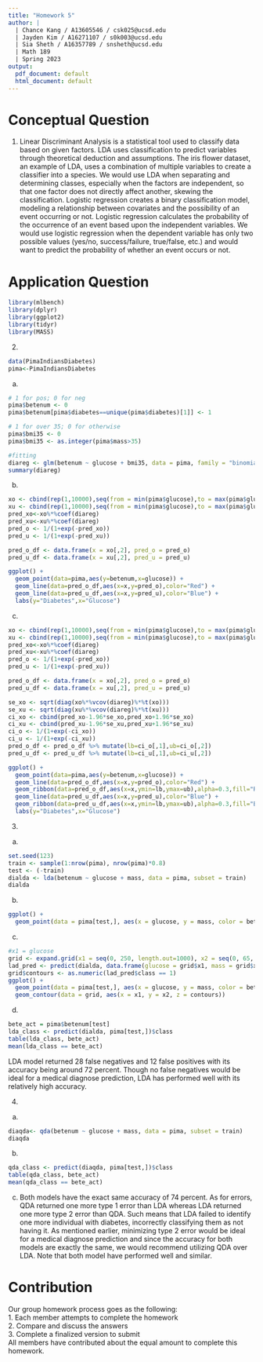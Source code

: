 ```yaml
---
title: "Homework 5"
author: |
  | Chance Kang / A13605546 / csk025@ucsd.edu
  | Jayden Kim / A16271107 / s0k003@ucsd.edu
  | Sia Sheth / A16357789 / snsheth@ucsd.edu
  | Math 189
  | Spring 2023
output:
  pdf_document: default
  html_document: default
---
```


# Conceptual Question 
1. Linear Discriminant Analysis is a statistical tool used to classify data based on given factors. LDA uses classification to predict variables through theoretical deduction and assumptions. The iris flower dataset, an example of LDA, uses a combination of multiple variables to create a classifier into a species. We would use LDA when separating and determining classes, especially when the factors are independent, so that one factor does not directly affect another, skewing the classification. Logistic regression creates a binary classification model, modeling a relationship between covariates and the possibility of an event occurring or not. Logistic regression calculates the probability of the occurrence of an event based upon the independent variables. We would use logistic regression when the dependent variable has only two possible values (yes/no, success/failure, true/false, etc.) and would want to predict the probability of whether an event occurs or not.


# Application Question

```r
library(mlbench)
library(dplyr)
library(ggplot2)
library(tidyr)
library(MASS)
```

2.
```r
data(PimaIndiansDiabetes)
pima<-PimaIndiansDiabetes
```

a.
```r
# 1 for pos; 0 for neg
pima$betenum <- 0
pima$betenum[pima$diabetes==unique(pima$diabetes)[1]] <- 1

# 1 for over 35; 0 for otherwise
pima$bmi35 <- 0
pima$bmi35 <- as.integer(pima$mass>35)

#fitting
diareg <- glm(betenum ~ glucose + bmi35, data = pima, family = "binomial")
summary(diareg)
```

b.
```r
xo <- cbind(rep(1,10000),seq(from = min(pima$glucose),to = max(pima$glucose),length.out = 1000), rep(1,10000))
xu <- cbind(rep(1,10000),seq(from = min(pima$glucose),to = max(pima$glucose),length.out = 1000), rep(0,10000))
pred_xo<-xo%*%coef(diareg)
pred_xu<-xu%*%coef(diareg)
pred_o <- 1/(1+exp(-pred_xo))
pred_u <- 1/(1+exp(-pred_xu))

pred_o_df <- data.frame(x = xo[,2], pred_o = pred_o)
pred_u_df <- data.frame(x = xu[,2], pred_u = pred_u)

ggplot() + 
  geom_point(data=pima,aes(y=betenum,x=glucose)) + 
  geom_line(data=pred_o_df,aes(x=x,y=pred_o),color="Red") +
  geom_line(data=pred_u_df,aes(x=x,y=pred_u),color="Blue") +
  labs(y="Diabetes",x="Glucose")
```

c.
```r
xo <- cbind(rep(1,10000),seq(from = min(pima$glucose),to = max(pima$glucose),length.out = 1000), rep(1,10000))
xu <- cbind(rep(1,10000),seq(from = min(pima$glucose),to = max(pima$glucose),length.out = 1000), rep(0,10000))
pred_xo<-xo%*%coef(diareg)
pred_xu<-xu%*%coef(diareg)
pred_o <- 1/(1+exp(-pred_xo))
pred_u <- 1/(1+exp(-pred_xu))

pred_o_df <- data.frame(x = xo[,2], pred_o = pred_o)
pred_u_df <- data.frame(x = xu[,2], pred_u = pred_u)

se_xo <- sqrt(diag(xo%*%vcov(diareg)%*%t(xo)))
se_xu <- sqrt(diag(xu%*%vcov(diareg)%*%t(xu)))
ci_xo <- cbind(pred_xo-1.96*se_xo,pred_xo+1.96*se_xo)
ci_xu <- cbind(pred_xu-1.96*se_xu,pred_xu+1.96*se_xu)
ci_o <- 1/(1+exp(-ci_xo))
ci_u <- 1/(1+exp(-ci_xu))
pred_o_df <- pred_o_df %>% mutate(lb=ci_o[,1],ub=ci_o[,2])
pred_u_df <- pred_u_df %>% mutate(lb=ci_u[,1],ub=ci_u[,2])

ggplot() + 
  geom_point(data=pima,aes(y=betenum,x=glucose)) + 
  geom_line(data=pred_o_df,aes(x=x,y=pred_o),color="Red") +
  geom_ribbon(data=pred_o_df,aes(x=x,ymin=lb,ymax=ub),alpha=0.3,fill="Red") +
  geom_line(data=pred_u_df,aes(x=x,y=pred_u),color="Blue") +
  geom_ribbon(data=pred_u_df,aes(x=x,ymin=lb,ymax=ub),alpha=0.3,fill="Blue") +
  labs(y="Diabetes",x="Glucose")
```

3.
a.
```r
set.seed(123)
train <- sample(1:nrow(pima), nrow(pima)*0.8)
test <- (-train)
dialda <- lda(betenum ~ glucose + mass, data = pima, subset = train)
dialda
```

b.
```r
ggplot() +
  geom_point(data = pima[test,], aes(x = glucose, y = mass, color = betenum)) 
```

c.
```r
#x1 = glucose 
grid <- expand.grid(x1 = seq(0, 250, length.out=1000), x2 = seq(0, 65, length.out=1000))
lad_pred <- predict(dialda, data.frame(glucose = grid$x1, mass = grid$x2))
grid$contours <- as.numeric(lad_pred$class == 1)
ggplot() +
  geom_point(data = pima[test,], aes(x = glucose, y = mass, color = betenum)) +
  geom_contour(data = grid, aes(x = x1, y = x2, z = contours))
```

d.
```r
bete_act = pima$betenum[test]
lda_class <- predict(dialda, pima[test,])$class
table(lda_class, bete_act)
mean(lda_class == bete_act)
```
LDA model returned 28 false negatives and 12 false positives with its accuracy being around 72 percent. Though no false negatives would be ideal for a medical diagnose prediction, LDA has performed well with its relatively high accuracy.

4.
a.
```r
diaqda<- qda(betenum ~ glucose + mass, data = pima, subset = train)
diaqda
```
b.
```r
qda_class <- predict(diaqda, pima[test,])$class
table(qda_class, bete_act)
mean(qda_class == bete_act)
```
c.
Both models have the exact same accuracy of 74 percent. As for errors, QDA returned one more type 1 error than LDA whereas LDA returned one more type 2 error than QDA. Such means that LDA failed to identify one more individual with diabetes, incorrectly classifying them as not having it. As mentioned earlier, minimizing type 2 error would be ideal for a medical diagnose prediction and since the accuracy for both models are exactly the same, we would recommend utilizing QDA over LDA. Note that both model have performed well and similar.

# Contribution
Our group homework process goes as the following:\
1. Each member attempts to complete the homework\
2. Compare and discuss the answers\
3. Complete a finalized version to submit\
All members have contributed about the equal amount to complete this homework.  


